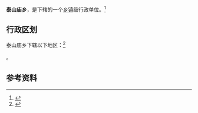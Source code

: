 {{中国乡级行政区|41/17/26/212/000}}

'''泰山庙乡'''，是{{PRC admin/fullname|41/17/26/212/000|3}}下辖的一个[[乡镇|乡镇]]级行政单位。<ref>{{PRC admin/ref sgc|{{PRC admin/parent|41/17/26/212/000}}}}</ref>

== 行政区划 ==

泰山庙乡下辖以下地区：<ref>{{PRC admin/ref sgc|41/17/26/212/000}}</ref>

{{PRC admin/children|41/17/26/212/000}}。

== 参考资料 ==

{{reflist}}

{{行政区划小作品}}
{{PRC admin/navcat|41/17/26/212/000}}
